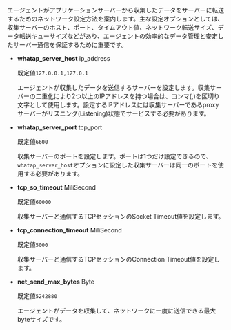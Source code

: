 エージェントがアプリケーションサーバーから収集したデータをサーバーに転送するためのネットワーク設定方法を案内します。主な設定オプションとしては、収集サーバーのホスト、ポート、タイムアウト値、ネットワーク転送サイズ、データ転送キューサイズなどがあり、エージェントの効率的なデータ管理と安定したサーバー通信を保証するために重要です。

- **whatap_server_host** <span class='type'>ip_address</span>

  既定値`127.0.0.1,127.0.1`

  エージェントが収集したデータを送信するサーバーを設定します。収集サーバーの二重化により2つ以上のIPアドレスを持つ場合は、コンマ(,)を区切り文字として使用します。設定するIPアドレスには収集サーバーであるproxyサーバーがリスニング(Listening)状態でサービスする必要があります。

- **whatap_server_port** <span class='type'>tcp_port</span>

  既定値`6600`

  収集サーバーのポートを設定します。ポートは1つだけ設定できるので、`whatap_server_host`オプションに設定した収集サーバーは同一のポートを使用する必要があります。

- **tcp_so_timeout** <span class='type'>MiliSecond</span>

  既定値`60000`

  収集サーバーと通信するTCPセッションのSocket Timeout値を設定します。

- **tcp_connection_timeout** <span class='type'>MiliSecond</span>

  既定値`5000`

  収集サーバーと通信するTCPセッションのConnection Timeout値を設定します。

- **net_send_max_bytes** <span class='type'>Byte</span>

  既定値`5242880`

  エージェントがデータを収集して、ネットワークに一度に送信できる最大byteサイズです。
